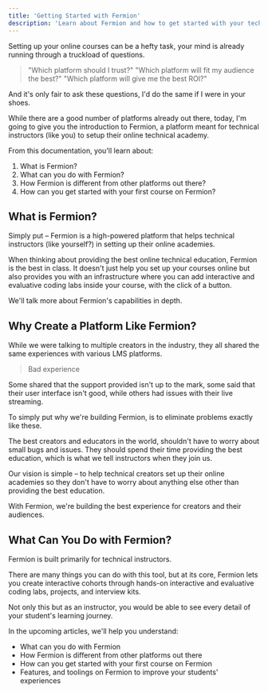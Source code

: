 ```yaml
---
title: 'Getting Started with Fermion'
description: 'Learn about Fermion and how to get started with your technical academy'
---
```


Setting up your online courses can be a hefty task, your mind is already running through a truckload of questions.

> "Which platform should I trust?"
> "Which platform will fit my audience the best?"
> "Which platform will give me the best ROI?"

And it's only fair to ask these questions, I'd do the same if I were in your shoes.

While there are a good number of platforms already out there, today, I'm going to give you the introduction to Fermion, a platform meant for technical instructors (like you) to setup their online technical academy.

From this documentation, you'll learn about:

1. What is Fermion?
2. What can you do with Fermion?
3. How Fermion is different from other platforms out there?
4. How can you get started with your first course on Fermion?

## What is Fermion?

Simply put – Fermion is a high-powered platform that helps technical instructors (like yourself?) in setting up their online academies.

When thinking about providing the best online technical education, Fermion is the best in class. It doesn't just help you set up your courses online but also provides you with an infrastructure where you can add interactive and evaluative coding labs inside your course, with the click of a button.

We'll talk more about Fermion's capabilities in depth.

## Why Create a Platform Like Fermion?

While we were talking to multiple creators in the industry, they all shared the same experiences with various LMS platforms.

> Bad experience

Some shared that the support provided isn't up to the mark, some said that their user interface isn't good, while others had issues with their live streaming.

To simply put why we're building Fermion, is to eliminate problems exactly like these.

The best creators and educators in the world, shouldn't have to worry about small bugs and issues. They should spend their time providing the best education, which is what we tell instructors when they join us.

Our vision is simple – to help technical creators set up their online academies so they don't have to worry about anything else other than providing the best education.

With Fermion, we're building the best experience for creators and their audiences.

## What Can You Do with Fermion?

Fermion is built primarily for technical instructors.

There are many things you can do with this tool, but at its core, Fermion lets you create interactive cohorts through hands-on interactive and evaluative coding labs, projects, and interview kits.

Not only this but as an instructor, you would be able to see every detail of your student's learning journey.

In the upcoming articles, we'll help you understand:

-   What can you do with Fermion
-   How Fermion is different from other platforms out there
-   How can you get started with your first course on Fermion
-   Features, and toolings on Fermion to improve your students' experiences

